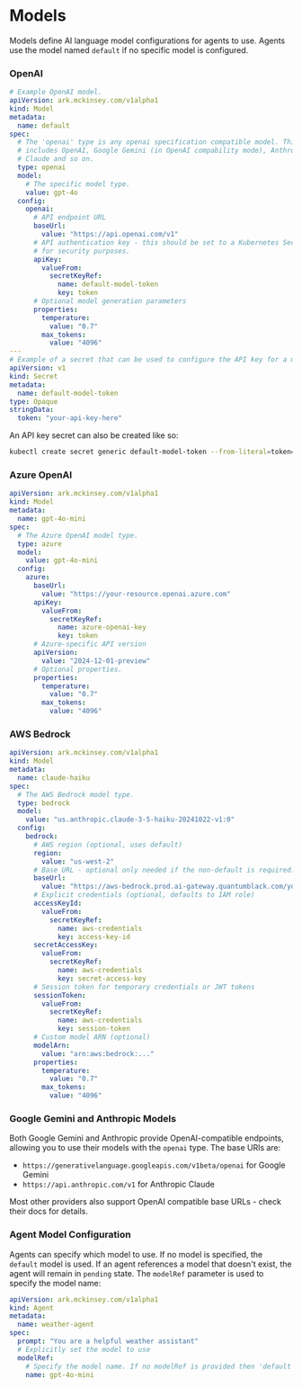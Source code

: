 # Models

Models define AI language model configurations for agents to use. Agents use the model named `default` if no specific model is configured.

### OpenAI

```yaml
# Example OpenAI model.
apiVersion: ark.mckinsey.com/v1alpha1
kind: Model
metadata:
  name: default
spec:
  # The 'openai' type is any openai specification compatible model. This
  # includes OpenAI, Google Gemini (in OpenAI compability mode), Anthropic
  # Claude and so on.
  type: openai
  model:
    # The specific model type.
    value: gpt-4o
  config:
    openai:
      # API endpoint URL
      baseUrl:
        value: "https://api.openai.com/v1"
      # API authentication key - this should be set to a Kubernetes Secret
      # for security purposes.
      apiKey:
        valueFrom:
          secretKeyRef:
            name: default-model-token
            key: token
      # Optional model generation parameters
      properties:
        temperature:
          value: "0.7"
        max_tokens:
          value: "4096"
---
# Example of a secret that can be used to configure the API key for a model.
apiVersion: v1
kind: Secret
metadata:
  name: default-model-token
type: Opaque
stringData:
  token: "your-api-key-here"
```

An API key secret can also be created like so:

```bash
kubectl create secret generic default-model-token --from-literal=token="your-api-key-here"
```

### Azure OpenAI

```yaml
apiVersion: ark.mckinsey.com/v1alpha1
kind: Model
metadata:
  name: gpt-4o-mini
spec:
  # The Azure OpenAI model type.
  type: azure
  model:
    value: gpt-4o-mini
  config:
    azure:
      baseUrl:
        value: "https://your-resource.openai.azure.com"
      apiKey:
        valueFrom:
          secretKeyRef:
            name: azure-openai-key
            key: token
      # Azure-specific API version
      apiVersion:
        value: "2024-12-01-preview"
      # Optional properties.
      properties:
        temperature:
          value: "0.7"
        max_tokens:
          value: "4096"
```

### AWS Bedrock

```yaml
apiVersion: ark.mckinsey.com/v1alpha1
kind: Model
metadata:
  name: claude-haiku
spec:
  # The AWS Bedrock model type.
  type: bedrock
  model:
    value: "us.anthropic.claude-3-5-haiku-20241022-v1:0"
  config:
    bedrock:
      # AWS region (optional, uses default)
      region:
        value: "us-west-2"
      # Base URL - optional only needed if the non-default is required.
      baseUrl:
        value: "https://aws-bedrock.prod.ai-gateway.quantumblack.com/your-project-id"
      # Explicit credentials (optional, defaults to IAM role)
      accessKeyId:
        valueFrom:
          secretKeyRef:
            name: aws-credentials
            key: access-key-id
      secretAccessKey:
        valueFrom:
          secretKeyRef:
            name: aws-credentials
            key: secret-access-key
      # Session token for temporary credentials or JWT tokens
      sessionToken:
        valueFrom:
          secretKeyRef:
            name: aws-credentials
            key: session-token
      # Custom model ARN (optional)
      modelArn:
        value: "arn:aws:bedrock:..."
      properties:
        temperature:
          value: "0.7"
        max_tokens:
          value: "4096"
```

### Google Gemini and Anthropic Models

Both Google Gemini and Anthropic provide OpenAI-compatible endpoints, allowing you to use their models with the `openai` type. The base URls are:

- `https://generativelanguage.googleapis.com/v1beta/openai` for Google Gemini
- `https://api.anthropic.com/v1` for Anthropic Claude

Most other providers also support OpenAI compatible base URLs - check their docs for details.

### Agent Model Configuration

Agents can specify which model to use. If no model is specified, the `default` model is used. If an agent references a model that doesn't exist, the agent will remain in `pending` state. The `modelRef` parameter is used to specify the model name:

```yaml
apiVersion: ark.mckinsey.com/v1alpha1
kind: Agent
metadata:
  name: weather-agent
spec:
  prompt: "You are a helpful weather assistant"
  # Explicitly set the model to use
  modelRef: 
    # Specify the model name. If no modelRef is provided then 'default' is used.
    name: gpt-4o-mini
```
